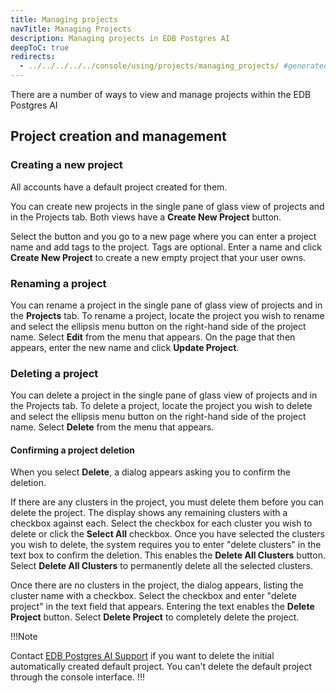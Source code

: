 ```yaml
---
title: Managing projects
navTitle: Managing Projects
description: Managing projects in EDB Postgres AI
deepToC: true
redirects:
  - ../../../../../console/using/projects/managing_projects/ #generated for docs/hm/release-1.2
---
```


There are a number of ways to view and manage projects within the EDB Postgres AI

## Project creation and management

### Creating a new project

All accounts have a default project created for them.

You can create new projects in the single pane of glass view of projects and in the Projects tab. Both views have a **Create New Project** button.

Select the button and you go to a new page where you can enter a project name and add tags to the project. Tags are optional. Enter a name and click **Create New Project** to create a new empty project that your user owns.

### Renaming a project

You can rename a project in the single pane of glass view of projects and in the **Projects** tab. To rename a project, locate the project you wish to rename and select the ellipsis menu button on the right-hand side of the project name. Select **Edit** from the menu that appears. On the page that then appears, enter the new name and click **Update Project**.

### Deleting a project

You can delete a project in the single pane of glass view of projects and in the Projects tab. To delete a project, locate the project you wish to delete and select the ellipsis menu button on the right-hand side of the project name. Select **Delete** from the menu that appears.

#### Confirming a project deletion

When you select **Delete**, a dialog appears asking you to confirm the deletion.

If there are any clusters in the project, you must delete them before you can delete the project. The display shows any remaining clusters with a checkbox against each. Select the checkbox for each cluster you wish to delete or click the **Select All** checkbox. Once you have selected the clusters you wish to delete, the system requires you to enter  "delete clusters" in the text box to confirm the deletion. This enables the **Delete All Clusters** button. Select **Delete All Clusters** to permanently delete all the selected clusters.

Once there are no clusters in the project, the dialog appears, listing the cluster name with a checkbox. Select the checkbox and enter "delete project" in the text field that appears. Entering the text enables the **Delete Project** button. Select **Delete Project** to completely delete the project. 

!!!Note

Contact [EDB Postgres AI Support](/edb-postgres-ai/cloud-service/support_services/) if you want to delete the initial automatically created default project. You can't delete the default project through the console interface.
!!!
